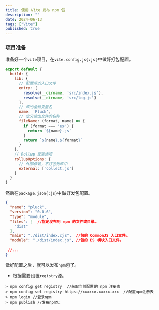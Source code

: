 ```yaml
---
title: 使用 Vite 发布 npm 包
description: ""
date: 2024-06-13
tags: ["Vite"]
published: true
---
```

### 项目准备
准备好一个`vite`项目，在`vite.config.js{:js}`中做好打包配置。
```js title="vite.config.js"
export default {
  build: {
    lib: {
      // 配置库的入口文件
      entry: [
        resolve(__dirname, 'src/index.js'),
        resolve(__dirname, 'src/log.js')
      ],
      // 库的全局变量名
      name: 'Pluck',
      // 定义输出文件的名称
      fileName: (format, name) => {
        if (format === 'es') {
          return `${name}.js`
        }
        return `${name}.${format}`
      }
    },
    // Rollup 配置选项
    rollupOptions: {
      // 外部依赖，不打包到库中
      external: ['collect.js']
    }
  }
}
```
然后在`package.json{:js}`中做好发包配置。
```json title="package.json"
{
  "name": "pluck",
  "version": "0.0.6",
  "type": "module",
  "files": [  //指定发布到 npm 的文件或目录。
    "dist"  
  ],
  "main": "./dist/index.cjs",  //包的 CommonJS 入口文件。
  "module": "./dist/index.js", //包的 ES 模块入口文件。
 
 //...
}
```
做好配置之后，就可以发布`npm`包了。
- 根据需要设置`registry`源。  
```ansi
> npm config get registry  //获取当前配置的 npm 注册表
> npm config set registry https://xxxxxx.xxxxx.xxx  //配置npm注册表
> npm login //登录npm
> npm publish //发布npm包
```


